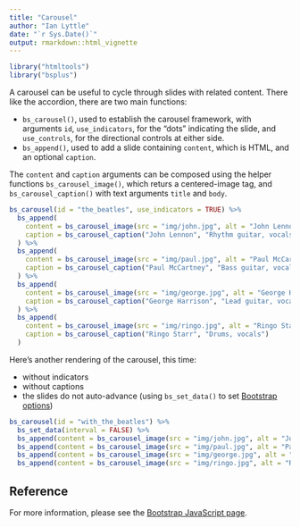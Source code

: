 ```yaml
---
title: "Carousel"
author: "Ian Lyttle"
date: "`r Sys.Date()`"
output: rmarkdown::html_vignette
---
```


```r
library("htmltools")
library("bsplus")
```

A carousel can be useful to cycle through slides with related content. There like the accordion, there are two main functions:

- `bs_carousel()`, used to establish the carousel framework, with arguments `id`, `use_indicators`, for the "dots" indicating the slide, and `use_controls`, for the directional controls at either side. 
- `bs_append()`, used to add a slide containing `content`, which is HTML, and an optional `caption`.

The `content` and `caption` arguments can be composed using the helper functions `bs_carousel_image()`, which returs a centered-image tag, and `bs_carousel_caption()` with text arguments `title` and `body`.

```r
bs_carousel(id = "the_beatles", use_indicators = TRUE) %>%
  bs_append(
    content = bs_carousel_image(src = "img/john.jpg", alt = "John Lennon"),
    caption = bs_carousel_caption("John Lennon", "Rhythm guitar, vocals")
  ) %>%
  bs_append(
    content = bs_carousel_image(src = "img/paul.jpg", alt = "Paul McCartney"),
    caption = bs_carousel_caption("Paul McCartney", "Bass guitar, vocals")
  ) %>%
  bs_append(
    content = bs_carousel_image(src = "img/george.jpg", alt = "George Harrison"),
    caption = bs_carousel_caption("George Harrison", "Lead guitar, vocals")
  ) %>%
  bs_append(
    content = bs_carousel_image(src = "img/ringo.jpg", alt = "Ringo Starr"),
    caption = bs_carousel_caption("Ringo Starr", "Drums, vocals")
  ) 
```

Here's another rendering of the carousel, this time:

- without indicators
- without captions
- the slides do not auto-advance (using `bs_set_data()` to set [Bootstrap options](http://getbootstrap.com/docs/3.3/javascript/#carousel-options))

```r
bs_carousel(id = "with_the_beatles") %>%
  bs_set_data(interval = FALSE) %>%
  bs_append(content = bs_carousel_image(src = "img/john.jpg", alt = "John Lennon")) %>%
  bs_append(content = bs_carousel_image(src = "img/paul.jpg", alt = "Paul McCartney")) %>%
  bs_append(content = bs_carousel_image(src = "img/george.jpg", alt = "George Harrison")) %>%
  bs_append(content = bs_carousel_image(src = "img/ringo.jpg", alt = "Ringo Starr")) 
```

## Reference

For more information, please see the [Bootstrap JavaScript page](http://getbootstrap.com/docs/3.3/javascript/#carousel).
